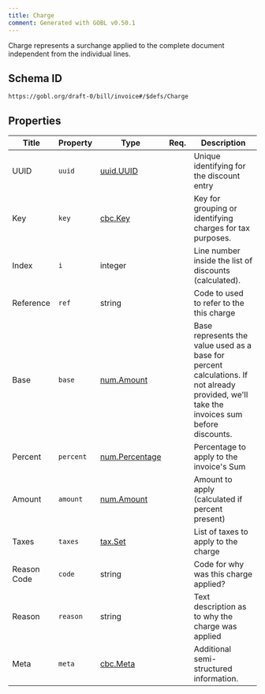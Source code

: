 ```yaml
---
title: Charge
comment: Generated with GOBL v0.50.1
---
```


Charge represents a surchange applied to the complete document independent from the individual lines.

## Schema ID

`https://gobl.org/draft-0/bill/invoice#/$defs/Charge`

## Properties

| Title       | Property  | Type                                      | Req. | Description                                                                                                                               |
|-------------|-----------|-------------------------------------------|------|-------------------------------------------------------------------------------------------------------------------------------------------|
| UUID        | `uuid`    | [uuid.UUID](/draft-0/uuid/uuid)           |      | Unique identifying for the discount entry                                                                                                 |
| Key         | `key`     | [cbc.Key](/draft-0/cbc/key)               |      | Key for grouping or identifying charges for tax purposes.                                                                                 |
| Index       | `i`       | integer                                   |      | Line number inside the list of discounts (calculated).                                                                                    |
| Reference   | `ref`     | string                                    |      | Code to used to refer to the this charge                                                                                                  |
| Base        | `base`    | [num.Amount](/draft-0/num/amount)         |      | Base represents the value used as a base for percent calculations. If not already provided, we'll take the invoices sum before discounts. |
| Percent     | `percent` | [num.Percentage](/draft-0/num/percentage) |      | Percentage to apply to the invoice's Sum                                                                                                  |
| Amount      | `amount`  | [num.Amount](/draft-0/num/amount)         |      | Amount to apply (calculated if percent present)                                                                                           |
| Taxes       | `taxes`   | [tax.Set](/draft-0/tax/set)               |      | List of taxes to apply to the charge                                                                                                      |
| Reason Code | `code`    | string                                    |      | Code for why was this charge applied?                                                                                                     |
| Reason      | `reason`  | string                                    |      | Text description as to why the charge was applied                                                                                         |
| Meta        | `meta`    | [cbc.Meta](/draft-0/cbc/meta)             |      | Additional semi-structured information.                                                                                                   |

